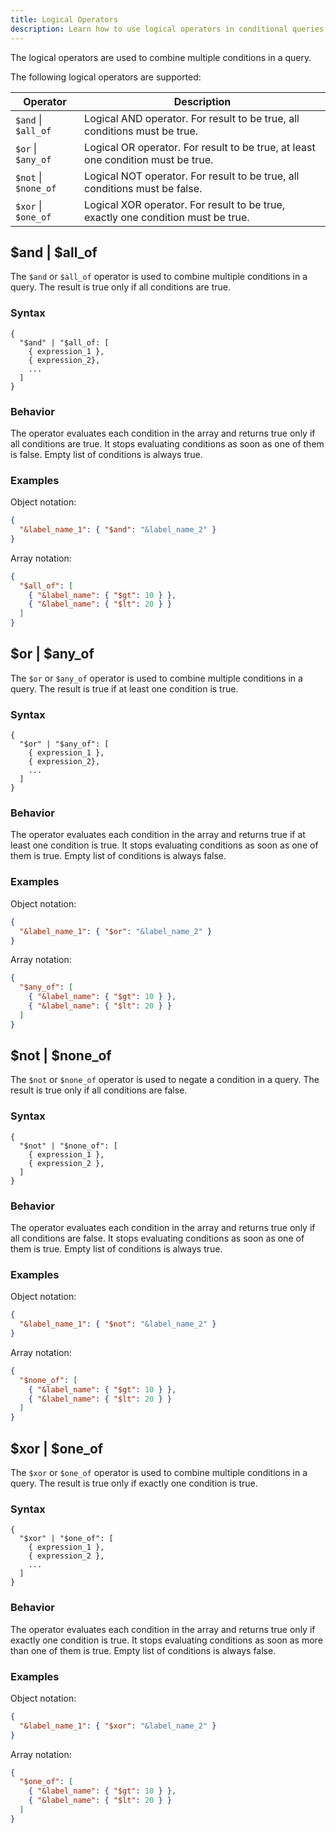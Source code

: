 ```yaml
---
title: Logical Operators
description: Learn how to use logical operators in conditional queries to filter data in ReductStore.
---
```


<head>
  <link
    rel="canonical"
    href="https://www.reduct.store/docs/conditional-query/logical-operators"
  />
</head>

The logical operators are used to combine multiple conditions in a query.

The following logical operators are supported:

| Operator             | Description                                                                      |
| -------------------- | -------------------------------------------------------------------------------- |
| `$and` \| `$all_of`  | Logical AND operator. For result to be true, all conditions must be true.        |
| `$or` \| `$any_of`   | Logical OR operator. For result to be true, at least one condition must be true. |
| `$not` \| `$none_of` | Logical NOT operator. For result to be true, all conditions must be false.       |
| `$xor` \| `$one_of`  | Logical XOR operator. For result to be true, exactly one condition must be true. |

## $and | $all_of

The `$and` or `$all_of` operator is used to combine multiple conditions in a query. The result is true only if all conditions are true.

### Syntax

```
{
  "$and" | "$all_of: [
    { expression_1 },
    { expression_2},
    ...
  ]
}
```

### Behavior

The operator evaluates each condition in the array and returns true only if all conditions are true.
It stops evaluating conditions as soon as one of them is false.
Empty list of conditions is always true.

### Examples

Object notation:

```json
{
  "&label_name_1": { "$and": "&label_name_2" }
}
```

Array notation:

```json
{
  "$all_of": [
    { "&label_name": { "$gt": 10 } },
    { "&label_name": { "$lt": 20 } }
  ]
}
```

## $or | $any_of

The `$or` or `$any_of` operator is used to combine multiple conditions in a query. The result is true if at least one condition is true.

### Syntax

```
{
  "$or" | "$any_of": [
    { expression_1 },
    { expression_2},
    ...
  ]
}
```

### Behavior

The operator evaluates each condition in the array and returns true if at least one condition is true.
It stops evaluating conditions as soon as one of them is true. Empty list of conditions is always false.

### Examples

Object notation:

```json
{
  "&label_name_1": { "$or": "&label_name_2" }
}
```

Array notation:

```json
{
  "$any_of": [
    { "&label_name": { "$gt": 10 } },
    { "&label_name": { "$lt": 20 } }
  ]
}
```

## $not | $none_of

The `$not` or `$none_of` operator is used to negate a condition in a query. The result is true only if all conditions are false.

### Syntax

```
{
  "$not" | "$none_of": [
    { expression_1 },
    { expression_2 },
  ]
}
```

### Behavior

The operator evaluates each condition in the array and returns true only if all conditions are false.
It stops evaluating conditions as soon as one of them is true. Empty list of conditions is always true.

### Examples

Object notation:

```json
{
  "&label_name_1": { "$not": "&label_name_2" }
}
```

Array notation:

```json
{
  "$none_of": [
    { "&label_name": { "$gt": 10 } },
    { "&label_name": { "$lt": 20 } }
  ]
}
```

## $xor | $one_of

The `$xor` or `$one_of` operator is used to combine multiple conditions in a query. The result is true only if exactly one condition is true.

### Syntax

```
{
  "$xor" | "$one_of": [
    { expression_1 },
    { expression_2 },
    ...
  ]
}
```

### Behavior

The operator evaluates each condition in the array and returns true only if exactly one condition is true.
It stops evaluating conditions as soon as more than one of them is true. Empty list of conditions is always false.

### Examples

Object notation:

```json
{
  "&label_name_1": { "$xor": "&label_name_2" }
}
```

Array notation:

```json
{
  "$one_of": [
    { "&label_name": { "$gt": 10 } },
    { "&label_name": { "$lt": 20 } }
  ]
}
```
